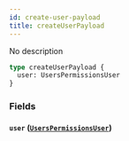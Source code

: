 ```yaml
---
id: create-user-payload
title: createUserPayload
---
```


No description

```graphql
type createUserPayload {
  user: UsersPermissionsUser
}
```

### Fields

#### `user` ([`UsersPermissionsUser`](/v1/objects/users-permissions-user))
